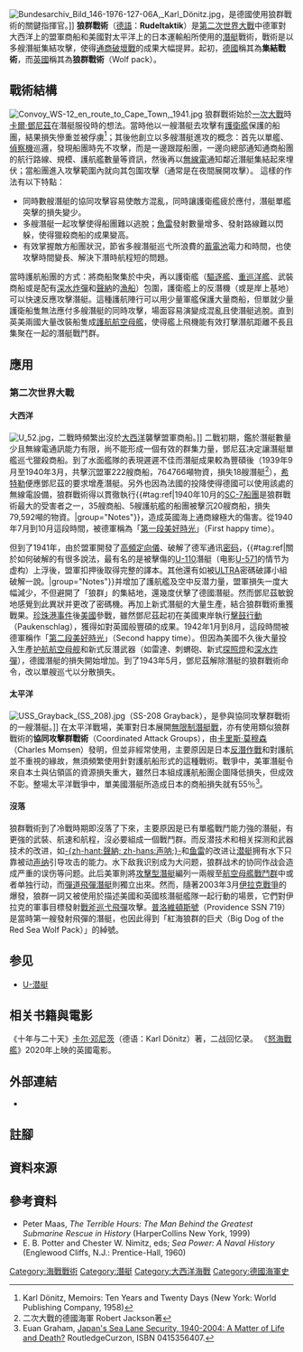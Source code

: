 [[File:Bundesarchiv_Bild_146-1976-127-06A,_Karl_Dönitz.jpg|thumb]]，是德國使用狼群戰術的關鍵指揮官。]]
'''狼群戰術'''（[[德語|德語]]：'''Rudeltaktik'''）是[[第二次世界大戰|第二次世界大戰]]中德軍對大西洋上的盟軍商船和美國對太平洋上的日本運輸船所使用的[[潛艇|潛艇]]戰術，戰術是以多艘潛艇集結攻擊，使得[[通商破壞戰|通商破壞戰]]的成果大幅提昇。起初，[[德國|德國]]稱其為'''集結戰術'''，而[[英國|英國]]稱其為'''狼群戰術'''（Wolf pack）。

==戰術結構==
[[File:Convoy_WS-12_en_route_to_Cape_Town,_1941.jpg|thumb]]
狼群戰術始於[[一次大戰|一次大戰]]時[[卡爾·鄧尼茲|卡爾·鄧尼茲]]在潛艇服役時的想法。當時他以一艘潛艇去攻擊有[[護衛艦|護衛艦]]保護的船團，結果損失慘重並被俘虜<ref name="Karl Dönitz, Memoirs">Karl Dönitz, Memoirs: Ten Years and Twenty Days (New York: World Publishing Company, 1958)</ref>；其後他創立以多艘潛艇進攻的概念：首先以單艦、[[偵察機|偵察機]]巡邏，發現船團時先不攻擊，而是一邊跟蹤船團，一邊向總部通知通商船團的航行路線、規模、護航艦數量等資訊，然後再以[[無線電|無線電]]通知鄰近潛艇集結起來埋伏；當船團進入攻擊範圍內就向其包圍攻擊（通常是在夜間展開攻擊）。
這樣的作法有以下特點：
*同時數艘潛艇的協同攻擊容易使敵方混亂，同時讓護衛艦疲於應付，潛艇單艦突擊的損失變少。
*多艘潛艇一起攻擊使得船團難以逃脫；[[魚雷|魚雷]]發射數量增多、發射路線難以閃躲，使得獵殺商船的成果變高。
*有效掌握敵方船團狀況，節省多艘潛艇巡弋所浪費的[[蓄電池|蓄電池]]電力和時間，也使攻擊時間變長、解決下潛時航程短的問題。
當時護航船團的方式：將商船聚集於中央，再以護衛艦（[[驅逐艦|驅逐艦]]、[[重巡洋艦|重巡洋艦]]、武裝商船或是配有[[深水炸彈|深水炸彈]]和[[聲納|聲納]]的[[漁船|漁船]]）包圍，護衛艦上的反潛機（或是岸上基地）可以快速反應攻擊潛艇。這種護航陣行可以用少量軍艦保護大量商船，但單就少量護衛船隻無法應付多艘潛艇的同時攻擊，場面容易演變成混亂且使潛艇逃脫。直到英美兩國大量改裝船隻成[[護航航空母艦|護航航空母艦]]，使得艦上飛機能有效打擊潛航距離不長且集聚在一起的潛艇戰鬥群。

==應用==
===第二次世界大戰===
====大西洋====
[[File:U_52.jpg|thumb]]，二戰時頻繁出沒於[[大西洋|大西洋]]襲擊盟軍商船。]]
{{main|大西洋海戰}}
二戰初期，鑑於潛艇數量少且無線電通訊能力有限，尚不能形成一個有效的群集力量，鄧尼茲决定讓潛艇單艦巡弋獵殺商船。到了水面艦隊的表現遲遲不佳而潛艇成果較為豐碩後（1939年9月至1940年3月，共擊沉盟軍222艘商船，764766噸物資，損失18艘潛艇<ref name="二次大戰的德國海軍">二次大戰的德國海軍 Robert Jackson著</ref>），[[希特勒|希特勒]]便應鄧尼茲的要求增產潛艇。另外也因為法國的投降使得德國可以使用該處的無線電設備，狼群戰術得以貫徹執行{{#tag:ref|{{note label|Note1|a|a}}1940年10月的[[SC-7船團|SC-7船團]]是狼群戰術最大的受害者之一，35艘商船、5艘護航艦的船團被擊沉20艘商船，損失79,592噸的物資。|group="Notes"}}，造成英國海上通商線極大的傷害。從1940年7月到10月這段時間，被德軍稱為「[[第一段美好時光|第一段美好時光]]」（First happy time）。

但到了1941年，由於盟軍開發了[[高頻定向儀|高頻定向儀]]、破解了德军通讯[[密码|密码]]，{{#tag:ref|{{note label|Note1|a|a}}關於如何破解的有很多說法，最有名的是被擊傷的[[U-110|U-110]]潛艇（电影[[U-571_(電影)|U-571]]的情节为虚构）上浮後，盟軍扣押後取得完整的譯本。其他還有如被[[ULTRA|ULTRA]]密碼破譯小組破解一說。|group="Notes"}}并增加了護航艦及空中反潜力量，盟軍損失一度大幅減少，不但避開了「狼群」的集結地，還幾度伏擊了德國潛艇。然而鄧尼茲敏銳地感覺到此異狀并更改了密碼機。再加上新式潛艇的大量生產，結合狼群戰術重獲戰果。[[珍珠港事件|珍珠港事件]]後[[美國|美國]]參戰，雖然鄧尼茲起初在美國東岸執行[[擊鼓行動|擊鼓行動]]（Paukenschlag），獲得如對英國般豐碩的成果。1942年1月到8月，這段時間被德軍稱作「[[第二段美好時光|第二段美好時光]]」（Second happy time）。但因為美國不久後大量投入生產[[护航航空母舰|护航航空母舰]]和新式反潛武器（如雷達、刺蝟砲、新式[[探照燈|探照燈]]和[[深水炸彈|深水炸彈]]），德國潛艇的損失開始增加。到了1943年5月，鄧尼茲解除潛艇的狼群戰術命令，改以單艘巡弋以分散損失。

====太平洋====
[[File:USS_Grayback_(SS_208).jpg|thumb]]（SS-208 Grayback），是參與協同攻擊群戰術的一艘潛艇。]]
在太平洋戰場，美軍對日本展開[[無限制潛艇戰|無限制潛艇戰]]，亦有使用類似狼群戰術的'''協同攻擊群戰術'''（Coordinated Attack Groups），由[[卡里斯·莫穆森|卡里斯·莫穆森]]（Charles Momsen）發明，但並非經常使用，主要原因是日本[[反潛作戰|反潛作戰]]和對護航並不重視的緣故，無須頻繁使用針對護航船形式的這種戰術。戰爭中，美軍潛艇令來自本土與佔領區的資源損失重大，雖然日本組成護航船團企圖降低損失，但成效不彰。整場太平洋戰爭中，單美國潛艇所造成日本的商船損失就有55％<ref name="Graham">Euan Graham, [http://books.google.com/books?id=EaiT_nSgsMcC&printsec=frontcover#PPA82,M1 Japan's Sea Lane Security, 1940-2004: A Matter of Life and Death?] {{Wayback|url=http://books.google.com/books?id=EaiT_nSgsMcC&printsec=frontcover#PPA82,M1 |date=20200702013716 }} RoutledgeCurzon, ISBN 0415356407.</ref>。
====沒落====
狼群戰術到了冷戰時期即沒落了下來，主要原因是已有單艦戰鬥能力強的潛艇，有更強的武裝、航速和航程，沒必要組成一個戰鬥群。而反潜技术和相关探测和武器技术的改进，如[[聲納|-{zh-hant:聲納; zh-hans:声呐;}-]]和[[鱼雷|鱼雷]]的改进让[[潜艇|潜艇]]拥有水下只靠被动[[声纳|声纳]]引导攻击的能力。水下敌我识别成为大问题，狼群战术的协同作战会造成严重的误伤等问题。此后美軍則將[[攻擊型潛艇|攻擊型潛艇]]編列一兩艘至[[航空母艦戰鬥群|航空母艦戰鬥群]]中或者单独行动，而[[彈道飛彈潛艇|彈道飛彈潛艇]]則獨立出來。然而，隨著2003年3月[[伊拉克戰爭|伊拉克戰爭]]的爆發，狼群一詞又被使用於描述美國和英國核潛艇艦隊一起行動的場景，它們對伊拉克的軍事目標發射[[戰斧巡弋飛彈|戰斧巡弋飛彈]]攻擊。[[普洛維頓斯號|普洛維頓斯號]]（Providence SSN 719）是當時第一艘發射飛彈的潛艇，也因此得到「紅海狼群的巨犬（Big Dog of the Red Sea Wolf Pack）」的綽號。

==参见==
* [[U-潜艇|U-潜艇]]
==相关书籍與電影==
《十年与二十天》[[卡尔·邓尼茨|卡尔·邓尼茨]]（德语：Karl Dönitz）著，二战回忆录。
《[[怒海戰艦|怒海戰艦]]》2020年上映的英國電影。

==外部連結==
*{{cite web|url= http://www.uboataces.com/tactics-wolfpack.shtml|title= U-Boat Wolf Pack Tactic|access-date= 2010-01-13|archive-date= 2021-03-23|archive-url= https://web.archive.org/web/20210323082620/http://www.uboataces.com/tactics-wolfpack.shtml|dead-url= no}}

==註腳==
<references group="Notes"/>
==資料來源==
<references/>
==參考資料==
* Peter Maas, ''The Terrible Hours: The Man Behind the Greatest Submarine Rescue in History'' (HarperCollins New York, 1999)
* E. B. Potter and Chester W. Nimitz, eds; ''Sea Power: A Naval History'' (Englewood Cliffs, N.J.: Prentice-Hall, 1960)

[[Category:海戰戰術|Category:海戰戰術]]
[[Category:潛艇|Category:潛艇]]
[[Category:大西洋海戰|Category:大西洋海戰]]
[[Category:德國海軍史|Category:德國海軍史]]